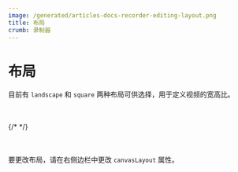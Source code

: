 ```yaml
---
image: /generated/articles-docs-recorder-editing-layout.png
title: 布局
crumb: 录制器
---
```



# 布局

目前有 `landscape` 和 `square` 两种布局可供选择，用于定义视频的宽高比。

<br />
<br />
<div
  style={{
    display: "flex",
    justifyContent: "space-around",
    gap: 10,
    alignItems: "center",
    maxWidth: "72rem",
  }}
>
  {/* <Layout type={"portrait"} aspectWidth={9} aspectHeight={16} /> */}
  <Layout type={"landscape"} aspectWidth={16} aspectHeight={9} />
  <Layout type={"square"} aspectWidth={1} aspectHeight={1} />
</div>
<br />
<br />

要更改布局，请在右侧边栏中更改 `canvasLayout` 属性。



